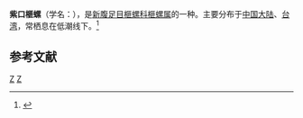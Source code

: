 {{Speciesbox 
| taxon = Oliva episcopalis
| binomial_authority = Lamarck, 1810
}}
'''紫口榧螺'''（学名：''{{lang|la|Oliva episcopalis}}''），是[[新腹足目|新腹足目]][[榧螺科|榧螺科]][[榧螺属|榧螺属]]的一种。主要分布于[[中国大陆|中国大陆]]、[[台湾|台湾]]，常栖息在低潮线下。<ref>{{cite web|url=http://shell.sinica.edu.tw/chinese/shellbase_detail.php?science_no=1179|title=国际贝库：紫口榧螺|publisher=台湾贝类资料库|accessdate=2009-08-11}}</ref>

== 参考文献 ==
{{reflist|2}}
{{taxonbar}}
[[Category:_1810年描述的动物|Z]]
[[Category:榧螺属|Z]]